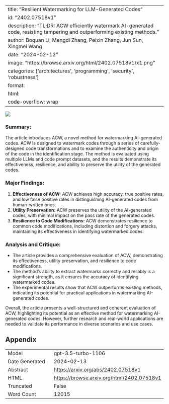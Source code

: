 
---
title: "Resilient Watermarking for LLM-Generated Codes"
id: "2402.07518v1"
description: "TL;DR: ACW efficiently watermark AI-generated code, resisting tampering and outperforming existing methods."
author: Boquan Li, Mengdi Zhang, Peixin Zhang, Jun Sun, Xingmei Wang
date: "2024-02-12"
image: "https://browse.arxiv.org/html/2402.07518v1/x1.png"
categories: ['architectures', 'programming', 'security', 'robustness']
format:
  html:
    code-overflow: wrap
---

![](https://browse.arxiv.org/html/2402.07518v1/x1.png)

### **Summary:**
The article introduces ACW, a novel method for watermarking AI-generated codes. ACW is designed to watermark codes through a series of carefully-designed code transformations and to examine the authenticity and origin of the code in the identification stage. The method is evaluated using multiple LLMs and code prompt datasets, and the results demonstrate its effectiveness, resilience, and ability to preserve the utility of the generated codes.

### **Major Findings:**
1. **Effectiveness of ACW:** ACW achieves high accuracy, true positive rates, and low false positive rates in distinguishing AI-generated codes from human-written ones.
2. **Utility Preservation:** ACW preserves the utility of the AI-generated codes, with minimal impact on the pass rate of the generated codes.
3. **Resilience to Code Modifications:** ACW demonstrates resilience to common code modifications, including distortion and forgery attacks, maintaining its effectiveness in identifying watermarked codes.

### **Analysis and Critique:**
- The article provides a comprehensive evaluation of ACW, demonstrating its effectiveness, utility preservation, and resilience to code modifications.
- The method's ability to extract watermarks correctly and reliably is a significant strength, as it ensures the accuracy of identifying watermarked codes.
- The experimental results show that ACW outperforms existing methods, indicating its potential for practical applications in watermarking AI-generated codes.

Overall, the article presents a well-structured and coherent evaluation of ACW, highlighting its potential as an effective method for watermarking AI-generated codes. However, further research and real-world applications are needed to validate its performance in diverse scenarios and use cases.

## Appendix

|          |          |
|----------|----------|
| Model     | gpt-3.5-turbo-1106       |
| Date Generated     | 2024-02-13       |
| Abstract | [https://arxiv.org/abs/2402.07518v1](https://arxiv.org/abs/2402.07518v1)        |
| HTML     | [https://browse.arxiv.org/html/2402.07518v1](https://browse.arxiv.org/html/2402.07518v1)       |
| Truncated       | False       |
| Word Count       | 12015       |
